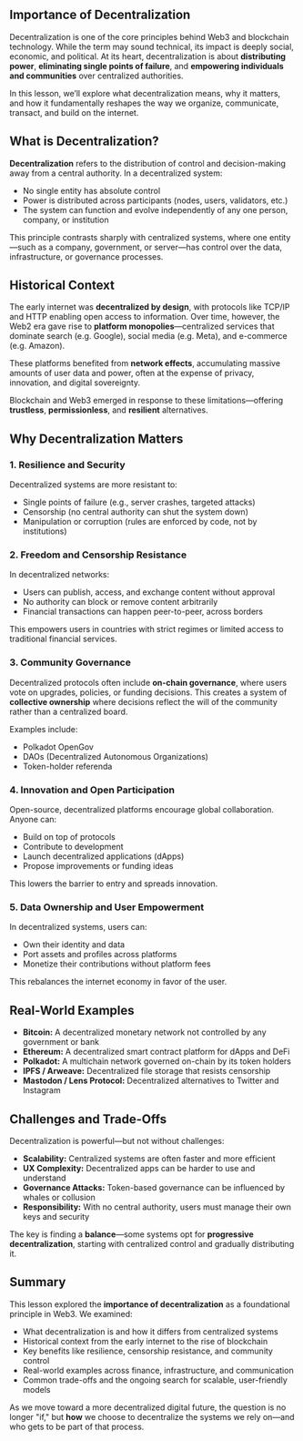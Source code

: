 ## Importance of Decentralization

<ResponsiveIframe
  src="https://drive.google.com/file/d/1CvUKyhQ2D_PY6rdgP0bNN3V9jb2LDvX4/preview"
  title="Importance of Decentralization"
/>

Decentralization is one of the core principles behind Web3 and blockchain technology. While the term may sound technical, its impact is deeply social, economic, and political. At its heart, decentralization is about **distributing power**, **eliminating single points of failure**, and **empowering individuals and communities** over centralized authorities.

In this lesson, we’ll explore what decentralization means, why it matters, and how it fundamentally reshapes the way we organize, communicate, transact, and build on the internet.

## What is Decentralization?

**Decentralization** refers to the distribution of control and decision-making away from a central authority. In a decentralized system:

- No single entity has absolute control
- Power is distributed across participants (nodes, users, validators, etc.)
- The system can function and evolve independently of any one person, company, or institution

This principle contrasts sharply with centralized systems, where one entity—such as a company, government, or server—has control over the data, infrastructure, or governance processes.

## Historical Context

The early internet was **decentralized by design**, with protocols like TCP/IP and HTTP enabling open access to information. Over time, however, the Web2 era gave rise to **platform monopolies**—centralized services that dominate search (e.g. Google), social media (e.g. Meta), and e-commerce (e.g. Amazon).

These platforms benefited from **network effects**, accumulating massive amounts of user data and power, often at the expense of privacy, innovation, and digital sovereignty.

Blockchain and Web3 emerged in response to these limitations—offering **trustless**, **permissionless**, and **resilient** alternatives.

## Why Decentralization Matters

### 1. Resilience and Security

Decentralized systems are more resistant to:

- Single points of failure (e.g., server crashes, targeted attacks)
- Censorship (no central authority can shut the system down)
- Manipulation or corruption (rules are enforced by code, not by institutions)

### 2. Freedom and Censorship Resistance

In decentralized networks:

- Users can publish, access, and exchange content without approval
- No authority can block or remove content arbitrarily
- Financial transactions can happen peer-to-peer, across borders

This empowers users in countries with strict regimes or limited access to traditional financial services.

### 3. Community Governance

Decentralized protocols often include **on-chain governance**, where users vote on upgrades, policies, or funding decisions. This creates a system of **collective ownership** where decisions reflect the will of the community rather than a centralized board.

Examples include:

- Polkadot OpenGov
- DAOs (Decentralized Autonomous Organizations)
- Token-holder referenda

### 4. Innovation and Open Participation

Open-source, decentralized platforms encourage global collaboration. Anyone can:

- Build on top of protocols
- Contribute to development
- Launch decentralized applications (dApps)
- Propose improvements or funding ideas

This lowers the barrier to entry and spreads innovation.

### 5. Data Ownership and User Empowerment

In decentralized systems, users can:

- Own their identity and data
- Port assets and profiles across platforms
- Monetize their contributions without platform fees

This rebalances the internet economy in favor of the user.

## Real-World Examples

- **Bitcoin:** A decentralized monetary network not controlled by any government or bank
- **Ethereum:** A decentralized smart contract platform for dApps and DeFi
- **Polkadot:** A multichain network governed on-chain by its token holders
- **IPFS / Arweave:** Decentralized file storage that resists censorship
- **Mastodon / Lens Protocol:** Decentralized alternatives to Twitter and Instagram

## Challenges and Trade-Offs

Decentralization is powerful—but not without challenges:

- **Scalability:** Centralized systems are often faster and more efficient
- **UX Complexity:** Decentralized apps can be harder to use and understand
- **Governance Attacks:** Token-based governance can be influenced by whales or collusion
- **Responsibility:** With no central authority, users must manage their own keys and security

The key is finding a **balance**—some systems opt for **progressive decentralization**, starting with centralized control and gradually distributing it.

## Summary

This lesson explored the **importance of decentralization** as a foundational principle in Web3. We examined:

- What decentralization is and how it differs from centralized systems
- Historical context from the early internet to the rise of blockchain
- Key benefits like resilience, censorship resistance, and community control
- Real-world examples across finance, infrastructure, and communication
- Common trade-offs and the ongoing search for scalable, user-friendly models

As we move toward a more decentralized digital future, the question is no longer "if," but **how** we choose to decentralize the systems we rely on—and who gets to be part of that process.
